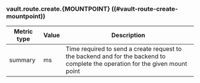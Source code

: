 ### vault.route.create.{MOUNTPOINT} ((#vault-route-create-mountpoint))

Metric type | Value | Description
----------- | ----- | -----------
summary     | ms    | Time required to send a create request to the backend and for the backend to complete the operation for the given mount point